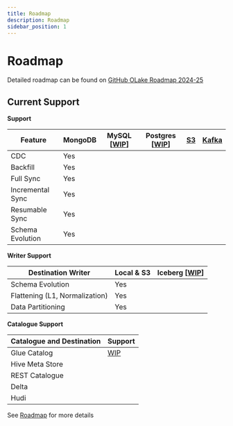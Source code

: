 ```yaml
---
title: Roadmap
description: Roadmap
sidebar_position: 1
---
```


# Roadmap

Detailed roadmap can be found on [GitHub OLake Roadmap 2024-25](https://github.com/orgs/datazip-inc/projects/5)

## Current Support 

**Support**

| Feature            | MongoDB      | MySQL [[WIP](https://github.com/datazip-inc/olake/pull/118)] | Postgres [[WIP](https://github.com/datazip-inc/olake/pull/79)] |  [S3](https://github.com/datazip-inc/olake/issues/86) | [Kafka](https://github.com/datazip-inc/olake/issues/87) | 
|--------------------|----------------| --- | --- | -- | -- |
| CDC                | Yes            |  |  | | |
| Backfill           | Yes            |  |  | | |
| Full Sync          | Yes            |  |  | | |
| Incremental Sync   | Yes            |  |  | | |
| Resumable Sync     | Yes            |  |  | | |
| Schema Evolution   | Yes            |  |  | | |

**Writer Support**

| Destination Writer   |  Local & S3 |  Iceberg [[WIP](https://github.com/datazip-inc/olake/pull/113)]| 
|----------------------|------------|-----------------|
| Schema Evolution     | Yes        |              |
| Flattening (L1, Normalization)    | Yes         |   |
| Data Partitioning    | Yes        |              | 



**Catalogue Support**

| Catalogue and Destination   |    Support       |
|---------------------------| -- |
| Glue Catalog              | [WIP](https://github.com/datazip-inc/olake/pull/113) | 
| Hive Meta Store           |  |
| REST Catalogue            |  |
| Delta               |  | 
| Hudi                |  |

See [Roadmap](https://github.com/orgs/datazip-inc/projects/5) for more details
